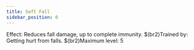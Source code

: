 ```yaml
---
title: Soft Fall
sidebar_position: 0
---
```



Effect: Reduces fall damage, up to complete immunity. $(br2)Trained by: Getting hurt from falls. $(br2)Maximum level: 5

